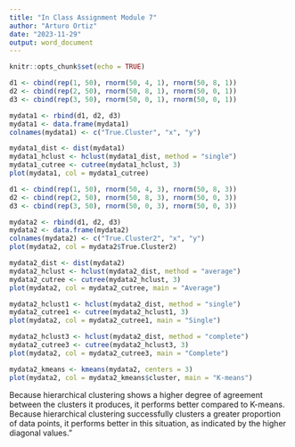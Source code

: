 ---
title: "In Class Assignment Module 7"
author: "Arturo Ortiz"
date: "2023-11-29"
output: word_document
---

```{r setup, include=FALSE}
knitr::opts_chunk$set(echo = TRUE)
```

``` {r}

d1 <- cbind(rep(1, 50), rnorm(50, 4, 1), rnorm(50, 8, 1))
d2 <- cbind(rep(2, 50), rnorm(50, 8, 1), rnorm(50, 0, 1))
d3 <- cbind(rep(3, 50), rnorm(50, 0, 1), rnorm(50, 0, 1))

mydata1 <- rbind(d1, d2, d3)
mydata1 <- data.frame(mydata1)
colnames(mydata1) <- c("True.Cluster", "x", "y")

mydata1_dist <- dist(mydata1)
mydata1_hclust <- hclust(mydata1_dist, method = "single")
mydata1_cutree <- cutree(mydata1_hclust, 3)
plot(mydata1, col = mydata1_cutree)
```

```{r}

d1 <- cbind(rep(1, 50), rnorm(50, 4, 3), rnorm(50, 8, 3))
d2 <- cbind(rep(2, 50), rnorm(50, 8, 3), rnorm(50, 0, 3))
d3 <- cbind(rep(3, 50), rnorm(50, 0, 3), rnorm(50, 0, 3))

mydata2 <- rbind(d1, d2, d3)
mydata2 <- data.frame(mydata2)
colnames(mydata2) <- c("True.Cluster2", "x", "y")
plot(mydata2, col = mydata2$True.Cluster2)
```


```{r}
mydata2_dist <- dist(mydata2)
mydata2_hclust <- hclust(mydata2_dist, method = "average")
mydata2_cutree <- cutree(mydata2_hclust, 3)
plot(mydata2, col = mydata2_cutree, main = "Average")
```

```{r}
mydata2_hclust1 <- hclust(mydata2_dist, method = "single")
mydata2_cutree1 <- cutree(mydata2_hclust1, 3)
plot(mydata2, col = mydata2_cutree1, main = "Single")
```

```{r}
mydata2_hclust3 <- hclust(mydata2_dist, method = "complete")
mydata2_cutree3 <- cutree(mydata2_hclust3, 3)
plot(mydata2, col = mydata2_cutree3, main = "Complete")
```

```{r}
mydata2_kmeans <- kmeans(mydata2, centers = 3)
plot(mydata2, col = mydata2_kmeans$cluster, main = "K-means")
```

Because hierarchical clustering shows a higher degree of agreement between the clusters it produces, it performs better compared to K-means.  Because hierarchical clustering successfully clusters a greater proportion of data points, it performs better in this situation, as indicated by the higher diagonal values."


